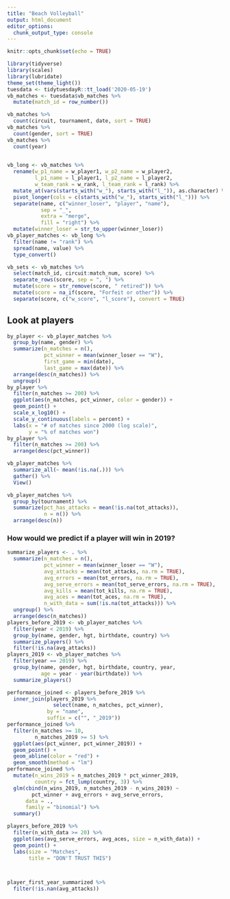 ```yaml
---
title: "Beach Volleyball"
output: html_document
editor_options: 
  chunk_output_type: console
---
```


```r
knitr::opts_chunk$set(echo = TRUE)
```

```r
library(tidyverse)
library(scales)
library(lubridate)
theme_set(theme_light())
tuesdata <- tidytuesdayR::tt_load('2020-05-19')
vb_matches <- tuesdata$vb_matches %>%
  mutate(match_id = row_number())
```

```r
vb_matches %>%
  count(circuit, tournament, date, sort = TRUE)
vb_matches %>%
  count(gender, sort = TRUE)
vb_matches %>%
  count(year)
  
```

```r
vb_long <- vb_matches %>%
  rename(w_p1_name = w_player1, w_p2_name = w_player2,
         l_p1_name = l_player1, l_p2_name = l_player2,
         w_team_rank = w_rank, l_team_rank = l_rank) %>%
  mutate_at(vars(starts_with("w_"), starts_with("l_")), as.character) %>%
  pivot_longer(cols = c(starts_with("w_"), starts_with("l_"))) %>%
  separate(name, c("winner_loser", "player", "name"),
           sep = "_",
           extra = "merge",
           fill = "right") %>%
  mutate(winner_loser = str_to_upper(winner_loser))
vb_player_matches <- vb_long %>%
  filter(name != "rank") %>%
  spread(name, value) %>%
  type_convert()
```

```r
vb_sets <- vb_matches %>%
  select(match_id, circuit:match_num, score) %>%
  separate_rows(score, sep = ", ") %>%
  mutate(score = str_remove(score, " retired")) %>%
  mutate(score = na_if(score, "Forfeit or other")) %>%
  separate(score, c("w_score", "l_score"), convert = TRUE)
```

## Look at players

```r
by_player <- vb_player_matches %>%
  group_by(name, gender) %>%
  summarize(n_matches = n(),
            pct_winner = mean(winner_loser == "W"),
            first_game = min(date),
            last_game = max(date)) %>%
  arrange(desc(n_matches)) %>%
  ungroup()
by_player %>%
  filter(n_matches >= 200) %>%
  ggplot(aes(n_matches, pct_winner, color = gender)) +
  geom_point() +
  scale_x_log10() +
  scale_y_continuous(labels = percent) +
  labs(x = "# of matches since 2000 (log scale)",
       y = "% of matches won")
by_player %>%
  filter(n_matches >= 200) %>%
  arrange(desc(pct_winner))
```

```r
vb_player_matches %>%
  summarize_all(~ mean(!is.na(.))) %>%
  gather() %>%
  View()
```

```r
vb_player_matches %>%
  group_by(tournament) %>%
  summarize(pct_has_attacks = mean(!is.na(tot_attacks)),
            n = n()) %>%
  arrange(desc(n))
```

### How would we predict if a player will win in 2019?

```r
summarize_players <- . %>%
  summarize(n_matches = n(),
            pct_winner = mean(winner_loser == "W"),
            avg_attacks = mean(tot_attacks, na.rm = TRUE),
            avg_errors = mean(tot_errors, na.rm = TRUE),
            avg_serve_errors = mean(tot_serve_errors, na.rm = TRUE),
            avg_kills = mean(tot_kills, na.rm = TRUE),
            avg_aces = mean(tot_aces, na.rm = TRUE),
            n_with_data = sum(!is.na(tot_attacks))) %>%
  ungroup() %>%
  arrange(desc(n_matches))
players_before_2019 <- vb_player_matches %>%
  filter(year < 2019) %>%
  group_by(name, gender, hgt, birthdate, country) %>%
  summarize_players() %>%
  filter(!is.na(avg_attacks))
players_2019 <- vb_player_matches %>%
  filter(year == 2019) %>%
  group_by(name, gender, hgt, birthdate, country, year,
           age = year - year(birthdate)) %>%
  summarize_players()
```

```r
performance_joined <- players_before_2019 %>%
  inner_join(players_2019 %>%
               select(name, n_matches, pct_winner),
             by = "name",
             suffix = c("", "_2019"))
performance_joined %>%
  filter(n_matches >= 10,
         n_matches_2019 >= 5) %>%
  ggplot(aes(pct_winner, pct_winner_2019)) +
  geom_point() +
  geom_abline(color = "red") +
  geom_smooth(method = "lm")
performance_joined %>%
  mutate(n_wins_2019 = n_matches_2019 * pct_winner_2019,
         country = fct_lump(country, 3)) %>%
  glm(cbind(n_wins_2019, n_matches_2019 - n_wins_2019) ~
        pct_winner + avg_errors + avg_serve_errors,
      data = .,
      family = "binomial") %>%
  summary()
```


```r
players_before_2019 %>%
  filter(n_with_data >= 20) %>%
  ggplot(aes(avg_serve_errors, avg_aces, size = n_with_data)) +
  geom_point() +
  labs(size = "Matches",
       title = "DON'T TRUST THIS")
```

```r
```



```r
```


```r
player_first_year_summarized %>%
  filter(!is.nan(avg_attacks))
```
